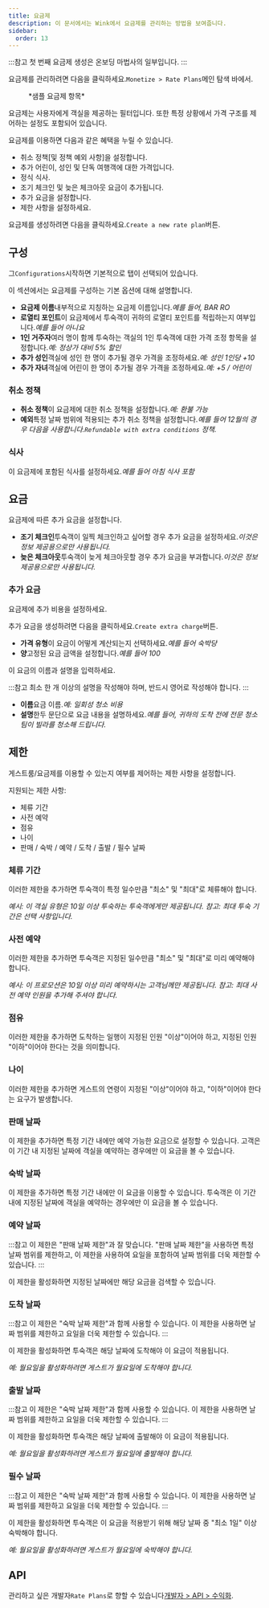 ```yaml
---
title: 요금제
description: 이 문서에서는 Wink에서 요금제를 관리하는 방법을 보여줍니다.
sidebar:
  order: 13
---
```


:::참고
첫 번째 요금제 생성은 온보딩 마법사의 일부입니다.
:::

요금제를 관리하려면 다음을 클릭하세요.`Monetize > Rate Plans`메인 탐색 바에서.

<figure>
  <CloudinaryImage width="350" height="559" resize="scale" quality="best" alt="요금제" src="academy/rate-plan" errorImage="noimage_opaque_nyrtl0.png" />

  <figcaption>*샘플 요금제 항목*</figcaption>
</figure>


요금제는 사용자에게 객실을 제공하는 필터입니다.
또한 특정 상황에서 가격 구조를 제어하는 설정도 포함되어 있습니다.

요금제를 이용하면 다음과 같은 혜택을 누릴 수 있습니다.

* 취소 정책\[및 정책 예외 사항]을 설정합니다.
* 추가 어린이, 성인 및 단독 여행객에 대한 가격입니다.
* 정식 식사.
* 조기 체크인 및 늦은 체크아웃 요금이 추가됩니다.
* 추가 요금을 설정합니다.
* 제한 사항을 설정하세요.

요금제를 생성하려면 다음을 클릭하세요.`Create a new rate plan`버튼.

## 구성

그`Configurations`시작하면 기본적으로 탭이 선택되어 있습니다.

이 섹션에서는 요금제를 구성하는 기본 옵션에 대해 설명합니다.

* **요금제 이름**내부적으로 지칭하는 요금제 이름입니다.*예를 들어, BAR RO*
* **로열티 포인트**이 요금제에서 투숙객이 귀하의 로열티 포인트를 적립하는지 여부입니다.*예를 들어 아니요*
* **1인 거주자**여러 명이 함께 투숙하는 객실의 1인 투숙객에 대한 가격 조정 항목을 설정합니다.*예: 정상가 대비 5% 할인*
* **추가 성인**객실에 성인 한 명이 추가될 경우 가격을 조정하세요.*예: 성인 1인당 +10*
* **추가 자녀**객실에 어린이 한 명이 추가될 경우 가격을 조정하세요.*예: +5 / 어린이*

### 취소 정책

* **취소 정책**이 요금제에 대한 취소 정책을 설정합니다.*예: 환불 가능*
* **예외**특정 날짜 범위에 적용되는 추가 취소 정책을 설정합니다.*예를 들어 12월의 경우 다음을 사용합니다.`Refundable with extra conditions` 정책.*

### 식사

이 요금제에 포함된 식사를 설정하세요.*예를 들어 아침 식사 포함*

## 요금

요금제에 따른 추가 요금을 설정합니다.

* **조기 체크인**투숙객이 일찍 체크인하고 싶어할 경우 추가 요금을 설정하세요.*이것은 정보 제공용으로만 사용됩니다.*
* **늦은 체크아웃**투숙객이 늦게 체크아웃할 경우 추가 요금을 부과합니다.*이것은 정보 제공용으로만 사용됩니다.*

### 추가 요금

요금제에 추가 비용을 설정하세요.

추가 요금을 생성하려면 다음을 클릭하세요.`Create extra charge`버튼.

* **가격 유형**이 요금이 어떻게 계산되는지 선택하세요.*예를 들어 숙박당*
* **양**고정된 요금 금액을 설정합니다.*예를 들어 100*

이 요금의 이름과 설명을 입력하세요.

:::참고
최소 한 개 이상의 설명을 작성해야 하며, 반드시 영어로 작성해야 합니다.
:::

* **이름**요금 이름.*예: 일회성 청소 비용*
* **설명**한두 문단으로 요금 내용을 설명하세요.*예를 들어, 귀하의 도착 전에 전문 청소팀이 빌라를 청소해 드립니다.*

## 제한

게스트룸/요금제를 이용할 수 있는지 여부를 제어하는 제한 사항을 설정합니다.

지원되는 제한 사항:

* 체류 기간
* 사전 예약
* 점유
* 나이
* 판매 / 숙박 / 예약 / 도착 / 출발 / 필수 날짜

### 체류 기간

이러한 제한을 추가하면 투숙객이 특정 일수만큼 "최소" 및 "최대"로 체류해야 합니다.

*예시: 이 객실 유형은 10일 이상 투숙하는 투숙객에게만 제공됩니다. 참고: 최대 투숙 기간은 선택 사항입니다.*

### 사전 예약

이러한 제한을 추가하면 투숙객은 지정된 일수만큼 "최소" 및 "최대"로 미리 예약해야 합니다.

*예시: 이 프로모션은 10일 이상 미리 예약하시는 고객님께만 제공됩니다. 참고: 최대 사전 예약 인원을 추가해 주셔야 합니다.*

### 점유

이러한 제한을 추가하면 도착하는 일행이 지정된 인원 "이상"이어야 하고, 지정된 인원 "이하"이어야 한다는 것을 의미합니다.

### 나이

이러한 제한을 추가하면 게스트의 연령이 지정된 "이상"이어야 하고, "이하"이어야 한다는 요구가 발생합니다.

### 판매 날짜

이 제한을 추가하면 특정 기간 내에만 예약 가능한 요금으로 설정할 수 있습니다. 고객은 이 기간 내 지정된 날짜에 객실을 예약하는 경우에만 이 요금을 볼 수 있습니다.

### 숙박 날짜

이 제한을 추가하면 특정 기간 내에만 이 요금을 이용할 수 있습니다. 투숙객은 이 기간 내에 지정된 날짜에 객실을 예약하는 경우에만 이 요금을 볼 수 있습니다.

### 예약 날짜

:::참고
이 제한은 "판매 날짜 제한"과 잘 맞습니다. "판매 날짜 제한"을 사용하면 특정 날짜 범위를 제한하고, 이 제한을 사용하여 요일을 포함하여 날짜 범위를 더욱 제한할 수 있습니다.
:::

이 제한을 활성화하면 지정된 날짜에만 해당 요금을 검색할 수 있습니다.

### 도착 날짜

:::참고
이 제한은 "숙박 날짜 제한"과 함께 사용할 수 있습니다. 이 제한을 사용하면 날짜 범위를 제한하고 요일을 더욱 제한할 수 있습니다.
:::

이 제한을 활성화하면 투숙객은 해당 날짜에 도착해야 이 요금이 적용됩니다.

*예: 월요일을 활성화하려면 게스트가 월요일에 도착해야 합니다.*

### 출발 날짜

:::참고
이 제한은 "숙박 날짜 제한"과 함께 사용할 수 있습니다. 이 제한을 사용하면 날짜 범위를 제한하고 요일을 더욱 제한할 수 있습니다.
:::

이 제한을 활성화하면 투숙객은 해당 날짜에 출발해야 이 요금이 적용됩니다.

*예: 월요일을 활성화하려면 게스트가 월요일에 출발해야 합니다.*

### 필수 날짜

:::참고
이 제한은 "숙박 날짜 제한"과 함께 사용할 수 있습니다. 이 제한을 사용하면 날짜 범위를 제한하고 요일을 더욱 제한할 수 있습니다.
:::

이 제한을 활성화하면 투숙객은 이 요금을 적용받기 위해 해당 날짜 중 "최소 1일" 이상 숙박해야 합니다.

*예: 월요일을 활성화하려면 게스트가 월요일에 숙박해야 합니다.*

## API

관리하고 싶은 개발자`Rate Plans`로 향할 수 있습니다[개발자 > API > 수익화](/developers/apis/#monetize-api).

